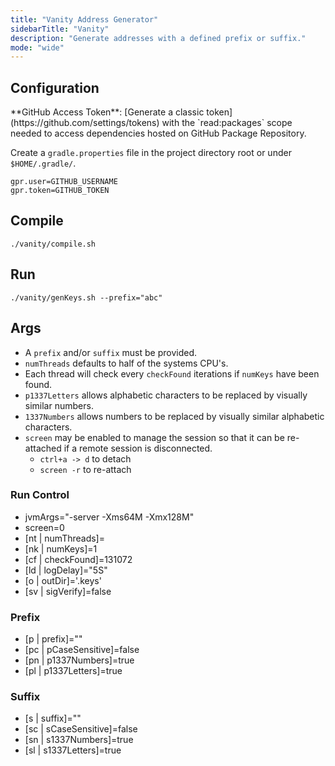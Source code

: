 ```yaml
---
title: "Vanity Address Generator"
sidebarTitle: "Vanity"
description: "Generate addresses with a defined prefix or suffix."
mode: "wide"
---
```


<Card title="GitHub Repository" icon="github" horizontal={true} href="https://github.com/sava-software/sava/tree/main/vanity#vanity-address-generator" />

## Configuration

<Info>
  **GitHub Access Token**: [Generate a classic token](https://github.com/settings/tokens) with the `read:packages` scope needed to access
  dependencies hosted on GitHub Package Repository.
</Info>

Create a `gradle.properties` file in the project directory root or under `$HOME/.gradle/`.

```properties
gpr.user=GITHUB_USERNAME
gpr.token=GITHUB_TOKEN
```

## Compile

```shell
./vanity/compile.sh
```

## Run

```shell
./vanity/genKeys.sh --prefix="abc"
```

## Args

* A `prefix` and/or `suffix` must be provided.
* `numThreads` defaults to half of the systems CPU's.
* Each thread will check every `checkFound` iterations if `numKeys` have been found.
* `p1337Letters` allows alphabetic characters to be replaced by visually similar numbers.
* `1337Numbers` allows numbers to be replaced by visually similar alphabetic characters.
* `screen` may be enabled to manage the session so that it can be re-attached if a remote session is disconnected.
    * `ctrl+a -> d` to detach
    * `screen -r` to re-attach

### Run Control

- jvmArgs="-server -Xms64M -Xmx128M"
- screen=0
- [nt | numThreads]=
- [nk | numKeys]=1
- [cf | checkFound]=131072
- [ld | logDelay]="5S"
- [o | outDir]='.keys'
- [sv | sigVerify]=false

### Prefix

- [p | prefix]=""
- [pc | pCaseSensitive]=false
- [pn | p1337Numbers]=true
- [pl | p1337Letters]=true

### Suffix

- [s | suffix]=""
- [sc | sCaseSensitive]=false
- [sn | s1337Numbers]=true
- [sl | s1337Letters]=true
